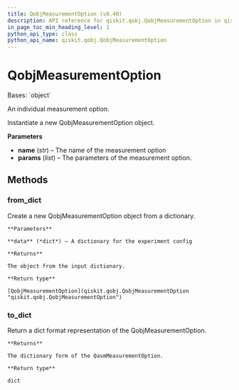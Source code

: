 ```yaml
---
title: QobjMeasurementOption (v0.40)
description: API reference for qiskit.qobj.QobjMeasurementOption in qiskit v0.40
in_page_toc_min_heading_level: 1
python_api_type: class
python_api_name: qiskit.qobj.QobjMeasurementOption
---
```


# QobjMeasurementOption

<Class id="qiskit.qobj.QobjMeasurementOption" isDedicatedPage={true} github="https://github.com/qiskit/qiskit/tree/stable/0.23/qiskit/qobj/pulse_qobj.py" signature="QobjMeasurementOption(name, params=None)" modifiers="class">
  Bases: `object`

  An individual measurement option.

  Instantiate a new QobjMeasurementOption object.

  **Parameters**

  *   **name** (*str*) – The name of the measurement option
  *   **params** (*list*) – The parameters of the measurement option.

  ## Methods

  <span id="qiskit-qobj-qobjmeasurementoption-from-dict" />

  ### from\_dict

  <Function id="qiskit.qobj.QobjMeasurementOption.from_dict" signature="QobjMeasurementOption.from_dict(data)" modifiers="classmethod">
    Create a new QobjMeasurementOption object from a dictionary.

    **Parameters**

    **data** (*dict*) – A dictionary for the experiment config

    **Returns**

    The object from the input dictionary.

    **Return type**

    [QobjMeasurementOption](qiskit.qobj.QobjMeasurementOption "qiskit.qobj.QobjMeasurementOption")
  </Function>

  <span id="qiskit-qobj-qobjmeasurementoption-to-dict" />

  ### to\_dict

  <Function id="qiskit.qobj.QobjMeasurementOption.to_dict" signature="QobjMeasurementOption.to_dict()">
    Return a dict format representation of the QobjMeasurementOption.

    **Returns**

    The dictionary form of the QasmMeasurementOption.

    **Return type**

    dict
  </Function>
</Class>

